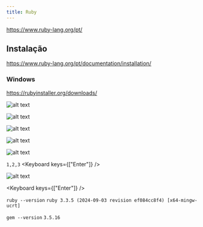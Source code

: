 ```yaml
---
title: Ruby
---
```



https://www.ruby-lang.org/pt/

## Instalação

https://www.ruby-lang.org/pt/documentation/installation/

### Windows

https://rubyinstaller.org/downloads/

![alt text](/book_andesito/src/assets/content/docs/ruby/image.png)

![alt text](/book_andesito/src/assets/content/docs/ruby/image-1.png)

![alt text](/book_andesito/src/assets/content/docs/ruby/image-6.png)

![alt text](/book_andesito/src/assets/content/docs/ruby/image-2.png)

![alt text](/book_andesito/src/assets/content/docs/ruby/image-7.png)

`1,2,3` <Keyboard keys={["Enter"]} />

![alt text](/book_andesito/src/assets/content/docs/ruby/image-3.png)

<Keyboard keys={["Enter"]} />

`ruby --version`
`ruby 3.3.5 (2024-09-03 revision ef084cc8f4) [x64-mingw-ucrt]`

`gem --version`
`3.5.16`
